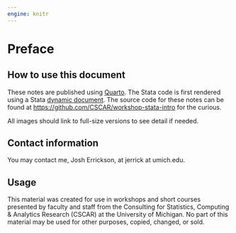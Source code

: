 ```yaml
---
engine: knitr
---
```


# Preface

## How to use this document

These notes are published using [Quarto](https://quarto.org). The Stata code is
first rendered using a Stata [dynamic
document](https://www.stata.com/manuals/rptdynamicdocumentsintro.pdf). The
source code for these notes can be found at
<https://github.com/CSCAR/workshop-stata-intro> for the curious.

All images should link to full-size versions to see detail if needed.

## Contact information

You may contact me, Josh Errickson, at jerrick at umich.edu.

## Usage

This material was created for use in workshops and short courses presented by
faculty and staff from the Consulting for Statistics, Computing \& Analytics
Research (CSCAR) at the University of Michigan. No part of this material may be
used for other purposes, copied, changed, or sold.
